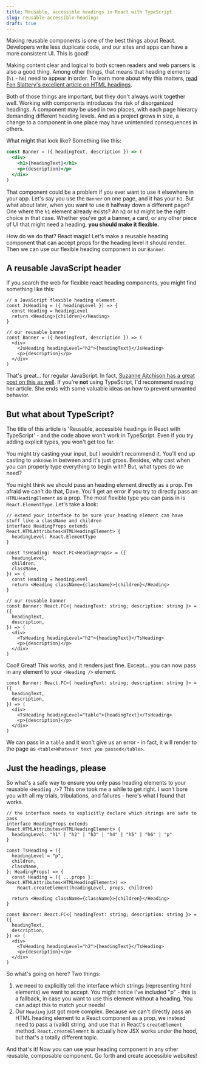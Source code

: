 ```yaml
---
title: Reusable, accessible headings in React with TypeScript
slug: reusable-accessible-headings
draft: true
---
```


Making reusable components is one of the best things about React. Developers write less duplicate code, and our sites and apps can have a more consistent UI. This is good!

Making content clear and logical to both screen readers and web parsers is also a good thing. Among other things, that means that heading elements (`h1` - `h6`) need to appear in order. To learn more about why this matters, [read Fen Slattery's excellent article on HTML headings](https://dev.to/sublimemarch/html-headings-not-just-big-bigger-biggest-1km).

Both of those things are important, but they don't always work together well. Working with components introduces the risk of disorganized headings. A component may be used in two places, with each page hierarcy demanding different heading levels. And as a project grows in size, a change to a component in one place may have unintended consequences in others.

What might that look like? Something like this:

```jsx
const Banner = ({ headingText, description }) => (
  <div>
    <h1>{headingText}</h1>
    <p>{description}</p>
  </div>
)
```

That component could be a problem if you ever want to use it elsewhere in your app. Let's say you use the `Banner` on one page, and it has your `h1`. But what about later, when you want to use it halfway down a different page? One where the `h1` element already exists? An `h2` or `h3` might be the right choice in that case. Whether you've got a banner, a card, or any other piece of UI that might need a heading, **you should make it flexible.**

How do we do that? React magic! Let's make a reusable heading component that can accept props for the heading level it should render. Then we can use our flexible heading component in our `Banner`.

## A reusable JavaScript header

If you search the web for flexible react heading components, you might find something like this:

```tsx
// a JavaScript flexible heading element
const JsHeading = ({ headingLevel }) => {
  const Heading = headingLevel
  return <Heading>{children}</Heading>
}

// our reusable banner
const Banner = ({ headingText, description }) => (
  <div>
    <JsHeading headingLevel="h2">{headingText}</JsHeading>
    <p>{description}</p>
  </div>
)
```

That's great... for regular JavaScript. In fact, [Suzanne Aitchison has a great post on this as well](https://www.upyoura11y.com/reusable-components-with-headers/). If you're **not** using TypeScript, I'd recommend reading her article. She ends with some valuable ideas on how to prevent unwanted behavior.

## But what about TypeScript?

The title of this article is 'Reusable, accessible headings in React with TypeScript' - and the code above won't work in TypeScript. Even if you try adding explicit types, you won't get too far.

You might try casting your input, but I wouldn't recommend it. You'll end up casting to `unknown` in between and it's just gross. Besides, why cast when you can properly type everything to begin with? But, what types do we need?

You might think we should pass an heading element directly as a prop. I'm afraid we can't do that, Dave. You'll get an error if you try to directly pass an `HTMLHeadingElement` as a prop. The most flexible type you can pass in is `React.ElementType`. Let's take a look:

```tsx
// extend your interface to be sure your heading element can have stuff like a className and children
interface HeadingProps extends React.HTMLAttributes<HTMLHeadingElement> {
  headingLevel: React.ElementType
}

const TsHeading: React.FC<HeadingProps> = ({
  headingLevel,
  children,
  className,
}) => {
  const Heading = headingLevel
  return <Heading className={className}>{children}</Heading>
}

// our reusable banner
const Banner: React.FC<{ headingText: string; description: string }> = ({
  headingText,
  description,
}) => (
  <div>
    <TsHeading headingLevel="h2">{headingText}</TsHeading>
    <p>{description}</p>
  </div>
)
```

Cool! Great! This works, and it renders just fine. Except... you can now pass in any element to your `<Heading />` element.

```tsx
const Banner: React.FC<{ headingText: string; description: string }> = ({
  headingText,
  description,
}) => (
  <div>
    <TsHeading headingLevel="table">{headingText}</TsHeading>
    <p>{description}</p>
  </div>
)
```

We can pass in a `table` and it won't give us an error - in fact, it will render to the page as `<table>Whatever text you passed</table>`.

## Just the headings, please

So what's a safe way to ensure you only pass heading elements to your reusable `<Heading />`? This one took me a while to get right. I won't bore you with all my trials, tribulations, and failures - here's what I found that works.

```tsx
// the interface needs to explicitly declare which strings are safe to pass
interface HeadingProps extends React.HTMLAttributes<HTMLHeadingElement> {
  headingLevel: "h1" | "h2" | "h3" | "h4" | "h5" | "h6" | "p"
}

const TsHeading = ({
  headingLevel = "p",
  children,
  className,
}: HeadingProps) => {
  const Heading = ({ ...props }: React.HTMLAttributes<HTMLHeadingElement>) =>
    React.createElement(headingLevel, props, children)

  return <Heading className={className}>{children}</Heading>
}

const Banner: React.FC<{ headingText: string; description: string }> = ({
  headingText,
  description,
}) => (
  <div>
    <TsHeading headingLevel="h2">{headingText}</TsHeading>
    <p>{description}</p>
  </div>
)
```

So what's going on here? Two things:

1. we need to explicitly tell the interface which strings (representing html elements) we want to accept. You might notice I've included "p" - this is a fallback, in case you want to use this element without a heading. You can adapt this to match your needs!
2. Our `Heading` just got more complex. Because we can't directly pass an HTML heading element to a React component as a prop, we instead need to pass a (valid) string, and use that in React's `createElement` method. `React.createElement` is actually how JSX works under the hood, but that's a totally different topic.

And that's it! Now you can use your heading component in any other reusable, composable component. Go forth and create accessible websites!
